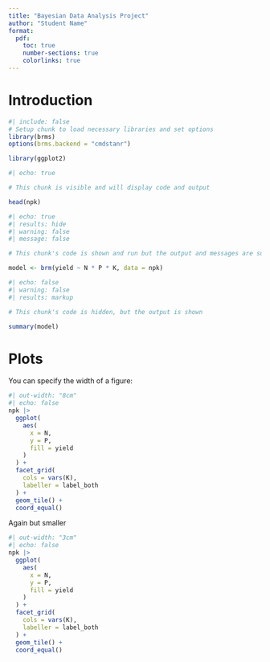 ```yaml
---
title: "Bayesian Data Analysis Project"
author: "Student Name"
format:
  pdf:
    toc: true
    number-sections: true
    colorlinks: true
---
```


# Introduction

```r
#| include: false
# Setup chunk to load necessary libraries and set options
library(brms)
options(brms.backend = "cmdstanr")

library(ggplot2)
```

```r
#| echo: true

# This chunk is visible and will display code and output

head(npk)
```

```r
#| echo: true
#| results: hide
#| warning: false
#| message: false

# This chunk's code is shown and run but the output and messages are suppressed

model <- brm(yield ~ N * P * K, data = npk)
```


```r
#| echo: false
#| warning: false
#| results: markup

# This chunk's code is hidden, but the output is shown

summary(model)
```

# Plots

You can specify the width of a figure:
```r
#| out-width: "8cm"
#| echo: false
npk |>
  ggplot(
    aes(
      x = N,
      y = P,
      fill = yield
    )
  ) +
  facet_grid(
    cols = vars(K),
    labeller = label_both
  ) +
  geom_tile() +
  coord_equal()
```


Again but smaller
```r
#| out-width: "3cm"
#| echo: false
npk |>
  ggplot(
    aes(
      x = N,
      y = P,
      fill = yield
    )
  ) +
  facet_grid(
    cols = vars(K),
    labeller = label_both
  ) +
  geom_tile() +
  coord_equal()
```
